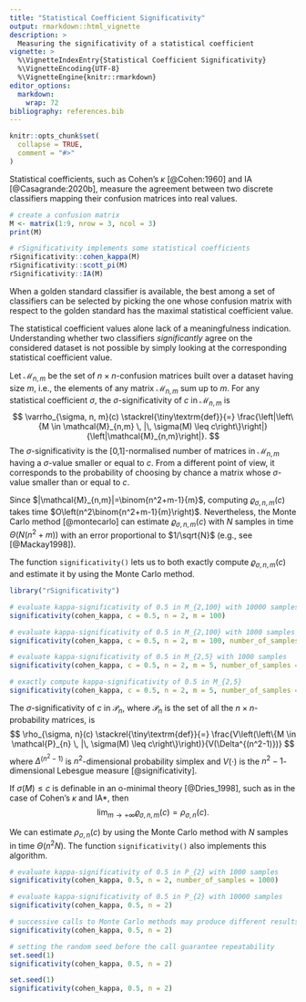 ```yaml
---
title: "Statistical Coefficient Significativity"
output: rmarkdown::html_vignette
description: >
  Measuring the significativity of a statistical coefficient
vignette: >
  %\VignetteIndexEntry{Statistical Coefficient Significativity}
  %\VignetteEncoding{UTF-8}
  %\VignetteEngine{knitr::rmarkdown}
editor_options:
  markdown:
    wrap: 72
bibliography: references.bib
---
```


```r
knitr::opts_chunk$set(
  collapse = TRUE,
  comment = "#>"
)
```

Statistical coefficients, such as Cohen's $\kappa$ [@Cohen:1960] and
$\textrm{IA}$ [@Casagrande:2020b],
measure the agreement between two discrete
classifiers mapping their confusion matrices into real values.

```r
# create a confusion matrix
M <- matrix(1:9, nrow = 3, ncol = 3)
print(M)

# rSignificativity implements some statistical coefficients
rSignificativity::cohen_kappa(M)
rSignificativity::scott_pi(M)
rSignificativity::IA(M)
```

When a golden standard classifier is available,
the best among a set of classifiers can be selected
by picking the one whose confusion matrix with respect to
the golden standard has the maximal statistical coefficient
value.

The statistical coefficient values alone lack of a
meaningfulness indication. Understanding whether
two classifiers *significantly* agree on the considered
dataset is not possible by simply looking at the
corresponding statistical coefficient value.

Let $\mathcal{M}_{n,m}$ be the set of
$n \times n$-confusion matrices built over a dataset
having size $m$, i.e., the elements of any matrix
$\mathcal{M}_{n,m}$ sum up to $m$.
For any statistical coefficient $\sigma$, the
$\sigma$-significativity of $c$ in $\mathcal{M}_{n,m}$ is
$$
\varrho_{\sigma, n, m}(c) \stackrel{\tiny\textrm{def}}{=} \frac{\left|\left\{M \in \mathcal{M}_{n,m} \, |\, \sigma(M) \leq c\right\}\right|}{\left|\mathcal{M}_{n,m}\right|}.
$$
The $\sigma$-significativity is the [0,1]-normalised number of matrices
in $\mathcal{M}_{n,m}$ having a $\sigma$-value smaller or equal to $c$.
From a different point of view, it corresponds to
the probability of choosing by chance a matrix whose $\sigma$-value smaller than or equal to $c$.

Since $|\mathcal{M}_{n,m}|=\binom{n^2+m-1}{m}$, computing $\varrho_{\sigma, n, m}(c)$
takes time $O\left(n^2\binom{n^2+m-1}{m}\right)$. Nevertheless,
the Monte Carlo method [@montecarlo] can estimate $\varrho_{\sigma, n, m}(c)$ 
with $N$ samples in time $\Theta(N(n^2+m))$ with an error proportional to $1/\sqrt{N}$ 
(e.g., see [@Mackay1998]).

The function `significativity()` lets us to both exactly compute $\varrho_{\sigma, n, m}(c)$
and estimate it by using the Monte Carlo method.

```r
library("rSignificativity")

# evaluate kappa-significativity of 0.5 in M_{2,100} with 10000 samples
significativity(cohen_kappa, c = 0.5, n = 2, m = 100)

# evaluate kappa-significativity of 0.5 in M_{2,100} with 1000 samples
significativity(cohen_kappa, c = 0.5, n = 2, m = 100, number_of_samples = 1000)

# evaluate kappa-significativity of 0.5 in M_{2,5} with 1000 samples
significativity(cohen_kappa, c = 0.5, n = 2, m = 5, number_of_samples = 1000)

# exactly compute kappa-significativity of 0.5 in M_{2,5}
significativity(cohen_kappa, c = 0.5, n = 2, m = 5, number_of_samples = NULL)
```

The $\sigma$-significativity of $c$ in $\mathcal{P}_{n}$,
where $\mathcal{P}_{n}$ is the set of all the $n \times n$-probability
matrices, is
$$
\rho_{\sigma, n}(c) \stackrel{\tiny\textrm{def}}{=} \frac{V\left(\left\{M \in \mathcal{P}_{n} \, |\, \sigma(M) \leq c\right\}\right)}{V(\Delta^{(n^2-1)})}
$$
where $\Delta^{(n^2-1)}$ is $n^2$-dimensional probability simplex and $V(\cdot)$ is the $n^2-1$-dimensional Lebesgue measure [@significativity].

If $\sigma(M) \leq c$ is definable in an o-minimal theory [@Dries_1998], such as in the case
of Cohen's $\kappa$ and $\textrm{IA}*$, then
$$
\lim_{m \rightarrow +\infty}\varrho_{\sigma, n, m}(c) = \rho_{\sigma, n}(c).
$$


We can estimate $\rho_{\sigma, n}(c)$ by
using the Monte Carlo method with $N$ samples in time $\Theta(n^2 N)$.
The function `significativity()` also implements this algorithm.

```r
# evaluate kappa-significativity of 0.5 in P_{2} with 1000 samples
significativity(cohen_kappa, 0.5, n = 2, number_of_samples = 1000)

# evaluate kappa-significativity of 0.5 in P_{2} with 10000 samples
significativity(cohen_kappa, 0.5, n = 2)

# successive calls to Monte Carlo methods may produce different results
significativity(cohen_kappa, 0.5, n = 2)

# setting the random seed before the call guarantee repeatability
set.seed(1)
significativity(cohen_kappa, 0.5, n = 2)

set.seed(1)
significativity(cohen_kappa, 0.5, n = 2)
```